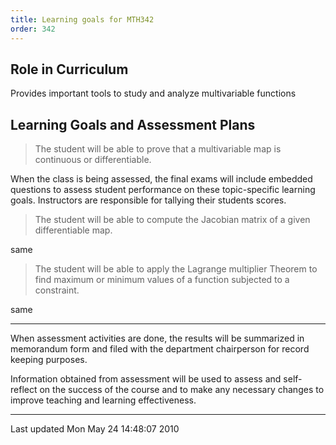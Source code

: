 ```yaml
---
title: Learning goals for MTH342
order: 342
---
```


## Role in Curriculum

Provides important tools to study and analyze multivariable functions

## Learning Goals and Assessment Plans

> The student will be able to prove that a
> multivariable map is continuous or
> differentiable.

When the class is being assessed, the final exams
will include embedded questions to assess student
performance on these topic-specific learning
goals. Instructors are responsible for tallying
their students scores.

> The student will be able to compute the Jacobian
> matrix of a given differentiable map.

same

> The student will be able to apply the Lagrange
> multiplier Theorem to find maximum or minimum
> values of a function subjected to a constraint.

same

----

When assessment activities are done, the results will be summarized in
memorandum form and filed with the department chairperson for record
keeping
purposes.

Information obtained from assessment will be used to assess and
self-reflect on the success of the course and to make any necessary
changes to
improve teaching and learning effectiveness.

------------------------------------------------------------------------

Last updated Mon May 24 14:48:07 2010
